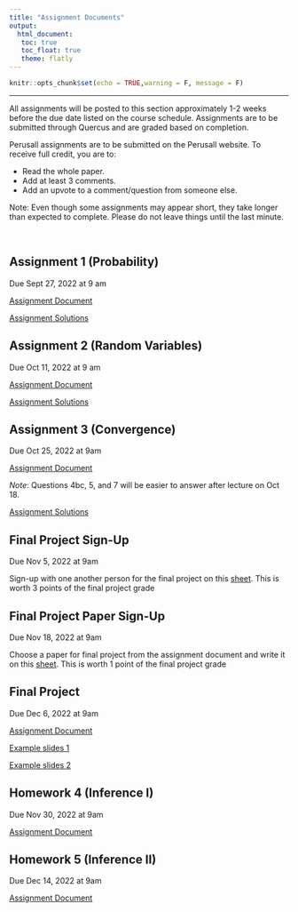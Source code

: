 ```yaml
---
title: "Assignment Documents"
output: 
  html_document:
   toc: true
   toc_float: true
   theme: flatly
---
```


```r
knitr::opts_chunk$set(echo = TRUE,warning = F, message = F)
```
******

All assignments will be posted to this section approximately 1-2 weeks before the due date listed on the course schedule.  Assignments are to be submitted through Quercus and are graded based on completion.  

Perusall assignments are to be submitted on the Perusall website.  To receive full credit, you are to:

* Read the whole paper.
* Add at least 3 comments.
* Add an upvote to a comment/question from someone else.

Note: Even though some assignments may appear short, they take longer than expected to complete. Please do not leave things until the last minute. 

<br>

## Assignment 1 (Probability)

Due Sept 27, 2022 at 9 am

[Assignment Document](https://drive.google.com/file/d/1d-52W4AZN-YGdi6AV2OzxGWD5J886JcS/view?usp=sharing)

[Assignment Solutions](https://q.utoronto.ca/courses/273117/files)


## Assignment 2 (Random Variables) 

Due Oct 11, 2022 at 9 am

[Assignment Document](https://drive.google.com/drive/folders/1O708lq2WE6e_w3F-LM6ePvCkoTlkXUPB?usp=sharing)

[Assignment Solutions](https://q.utoronto.ca/courses/273117/files)

## Assignment 3 (Convergence) 

Due Oct 25, 2022 at 9am

[Assignment Document](https://drive.google.com/file/d/1ScLoIVTKGqGElteXGfjic4e268kV1fVT/view?usp=sharing)

*Note*: Questions 4bc, 5, and 7 will be easier to answer after lecture on Oct 18.

[Assignment Solutions](https://q.utoronto.ca/courses/273117/files)

## Final Project Sign-Up 

Due Nov 5, 2022 at 9am

Sign-up with one another person for the final project on this [sheet](https://docs.google.com/spreadsheets/d/1LQhUz7_ng45QicVoRSQStZ_LKLacc_KQTr9ZqvsatRk/edit?usp=sharing).  This is worth 3 points of the final project grade

## Final Project Paper Sign-Up 

Due Nov 18, 2022 at 9am

Choose a paper for final project from the assignment document and write it on this [sheet](https://docs.google.com/spreadsheets/d/1LQhUz7_ng45QicVoRSQStZ_LKLacc_KQTr9ZqvsatRk/edit?usp=sharing).  This is worth 1 point of the final project grade


## Final Project 

Due Dec 6, 2022 at 9am

[Assignment Document](https://drive.google.com/file/d/1KJxSB6QepEJvUEWGa26BeF-fQIQsHEbV/view?usp=sharing)

[Example slides 1](https://drive.google.com/file/d/1ThiAcJv5YlPMYM45bwMSEouQpSwHA9J4/view?usp=sharing)

[Example slides 2](https://drive.google.com/file/d/1uvNmNj6H8XDtB_qNTVXhO6By_pg7iyI0/view?usp=sharing)

## Homework 4 (Inference I) 

Due Nov 30, 2022 at 9am

[Assignment Document](https://drive.google.com/file/d/12viByrhR55IRuWQhhWvEb9wAA-vTaywe/view?usp=sharing)


## Homework 5 (Inference II) 

Due Dec 14, 2022 at 9am

[Assignment Document](https://drive.google.com/file/d/155WjMywiAXuIcuobkIQRIXgGM5da9VkY/view?usp=sharing)

